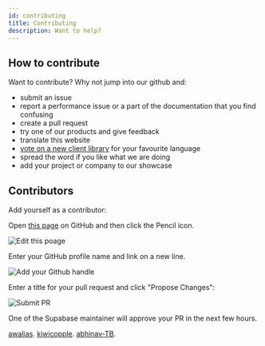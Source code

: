```yaml
---
id: contributing
title: Contributing
description: Want to help?
---
```


## How to contribute

Want to contribute? Why not jump into our github and:

- submit an issue
- report a performance issue or a part of the documentation that you find confusing
- create a pull request
- try one of our products and give feedback
- translate this website
- [vote on a new client library](https://github.com/supabase/supabase/issues/5) for your favourite language
- spread the word if you like what we are doing
- add your project or company to our showcase


## Contributors

Add yourself as a contributor:

Open [this page](https://github.com/supabase/supabase/blob/master/web/docs/handbook/contributing.mdx) on GitHub and then click the Pencil icon.

![Edit this poage](/img/edit-contributors.png)

Enter your GitHub profile name and link on a new line.

![Add your Github handle](/img/add-contributor.png)

Enter a title for your pull request and click "Propose Changes":

![Submit PR](/img/propose-changes.png)

One of the Supabase maintainer will approve your PR in the next few hours.

<!-- Add your github handle below this line. Every name should be on a new line -->
[awalias](https://github.com/awalias).
[kiwicopple](https://github.com/kiwicopple).
[abhinav-TB](https://github.com/abhinav-TB).
<!-- Add your github above this line. Every name should be on a new line -->

